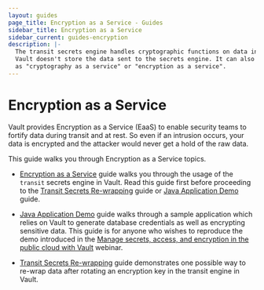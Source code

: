 ```yaml
---
layout: guides
page_title: Encryption as a Service - Guides
sidebar_title: Encryption as a Service
sidebar_current: guides-encryption
description: |-
  The transit secrets engine handles cryptographic functions on data in-transit.
  Vault doesn't store the data sent to the secrets engine. It can also be viewed
  as "cryptography as a service" or "encryption as a service".
---
```


# Encryption as a Service

Vault provides Encryption as a Service (EaaS) to enable security teams to
fortify data during transit and at rest. So even if an intrusion occurs, your
data is encrypted and the attacker would never get a hold of the raw data.

This guide walks you through Encryption as a Service topics.

- [Encryption as a Service](/guides/encryption/transit.html) guide walks you
through the usage of the `transit` secrets engine in Vault.
Read this guide first before proceeding to the [Transit Secrets
Re-wrapping](/guides/encryption/transit-rewrap.html) guide or [Java Application
Demo](/guides/encryption/spring-demo.html) guide.

- [Java Application Demo](/guides/encryption/spring-demo.html) guide walks
through a sample application which relies on Vault to generate database
credentials as well as encrypting sensitive data.  This guide is for anyone who
wishes to reproduce the demo introduced in
the [Manage secrets, access, and encryption in the public cloud with Vault](https://www.hashicorp.com/resources/solutions-engineering-webinar-series-episode-2-vault)
webinar.

- [Transit Secrets Re-wrapping](/guides/encryption/transit-rewrap.html) guide
demonstrates one possible way to re-wrap data after rotating an encryption key
in the transit engine in Vault.
